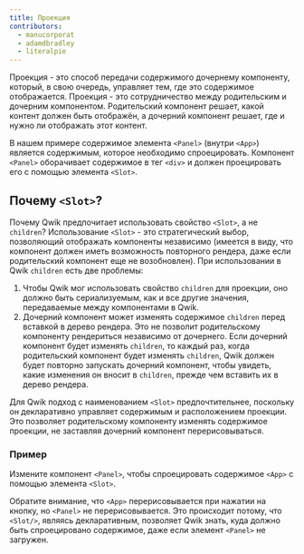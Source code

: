 ```yaml
---
title: Проекция
contributors:
  - manucorporat
  - adamdbradley
  - literalpie
---
```


Проекция - это способ передачи содержимого дочернему компоненту, который, в свою очередь, управляет тем, где это содержимое отображается. Проекция - это сотрудничество между родительским и дочерним компонентом. Родительский компонент решает, какой контент должен быть отображён, а дочерний компонент решает, где и нужно ли отображать этот контент.

В нашем примере содержимое элемента `<Panel>` (внутри `<App>`) является содержимым, которое необходимо спроецировать. Компонент `<Panel>` оборачивает содержимое в тег `<div>` и должен проецировать его с помощью элемента `<Slot>`.

## Почему `<Slot>`?

Почему Qwik предпочитает использовать свойство `<Slot>`, а не `children`? Использование `<Slot>` - это стратегический выбор, позволяющий отображать компоненты независимо (имеется в виду, что компонент должен иметь возможность повторного рендера, даже если родительский компонент еще не возобновлен). При использовании в Qwik `children` есть две проблемы:

1. Чтобы Qwik мог использовать свойство `children` для проекции, оно должно быть сериализуемым, как и все другие значения, передаваемые между компонентами в Qwik.
2. Дочерний компонент может изменять содержимое `children` перед вставкой в дерево рендера. Это не позволит родительскому компоненту рендериться независимо от дочернего. Если дочерний компонент будет изменять `children`, то каждый раз, когда родительский компонент будет изменять `children`, Qwik должен будет повторно запускать дочерний компонент, чтобы увидеть, какие изменения он вносит в `children`, прежде чем вставить их в дерево рендера.

Для Qwik подход с наименованием `<Slot>` предпочтительнее, поскольку он декларативно управляет содержимым и расположением проекции. Это позволяет родительскому компоненту изменять содержимое проекции, не заставляя дочерний компонент перерисовываться.

### Пример

Измените компонент `<Panel>`, чтобы спроецировать содержимое `<App>` с помощью элемента `<Slot>`.

Обратите внимание, что `<App>` перерисовывается при нажатии на кнопку, но `<Panel>` не перерисовывается. Это происходит потому, что `<Slot/>`, являясь декларативным, позволяет Qwik знать, куда должно быть спроецировано содержимое, даже если элемент `<Panel>` не загружен.
